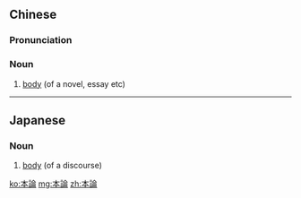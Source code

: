 {{also|本论}}
==Chinese==
{{zh-forms|s=本论}}

===Pronunciation===
{{zh-pron
|m=běnlùn
|c=bun2 leon6
|cat=n
}}

===Noun===
{{zh-noun}}

# [[body]] (of a novel, essay etc)

----

==Japanese==
{{ja-kanjitab|ほん|ろん|yomi=o}}

===Noun===
{{ja-noun|ほんろん}}

# [[body]] (of a discourse)

[[ko:本論]]
[[mg:本論]]
[[zh:本論]]